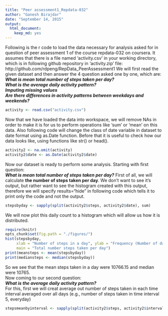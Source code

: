 ```yaml
---
title: "Peer assessment1_Repdata-032"
author: "Ganesh Birajdar"
date: "September 14, 2015"
output: 
  html_document: 
    keep_md: yes
---
```


Following is the r code to load the data necessary for analysis asked for in
question of peer assessment 1 of the course repdata-032 on coursera. It assumes 
that there is a file named 'activity.csv' in your working
directory, which is in following github repository in 'activity.zip' file:
http://github.com/rdpeng/RepData_PeerAssessment1
We will first read the given dataset and then answer the 4 question asked one by
one, which are:  
**_What is mean total number of steps taken per day?_**  
**_What is the average daily activity pattern?_**  
**_Imputing missing values_**  
**_Are there differences in activity patterns between weekdays and weekends?_**  

```R
activity <- read.csv("activity.csv")
```
Now that we have loaded the data into workspace, we will remove NAs in order to
make it is for us to perform operations like 'sum' or 'mean' on this data. Also 
following code will change the class of date variable in dataset to date format
using as.Date function.
Before that it is useful to check how our data looks like, using functions like
str() or head().
```R
activity2 <- na.omit(activity)
activity2$date <- as.Date(activity2$date)
```
Now our dataset is ready to perform some analysis. Starting with first question:  
**_What is mean total number of steps taken per day?_**
First of all, we will calculate **the number of steps taken per day**. We don't 
want to see it's output, but rather want to see the histogram created with this 
output, therefore we will specify results="hide" in following code which tells 
it to print only the code and not the output.
```R
stepsbyday <- sapply(split(activity2$steps, activity2$date), sum)
```
We will now plot this daily count to a histogram which will allow us how it is
distributed.
```R
require(knitr)
opts_chunk$set(fig.path = "./figures/")
hist(stepsbyday, 
     xlab = "Number of steps in a day", ylab = "Frequency (Number of days)",
     main = "Total number steps taken per day")
print(meansteps <- mean(stepsbyday))
print(mediansteps <- median(stepsbyday))
```
So we see that the mean steps taken in a day were 10766.15 and median were
10765.  
Now coming to our second question:  
**_What is the average daily activity pattern?_**  
For this, first we will creat average out number of steps taken in each time
interval averaged over all days (e.g., number of steps taken in time 
interval 5, everyday)
```R
stepsmeanbyinterval <- sapply(split(activity2$steps, activity2$interval), mean)
```